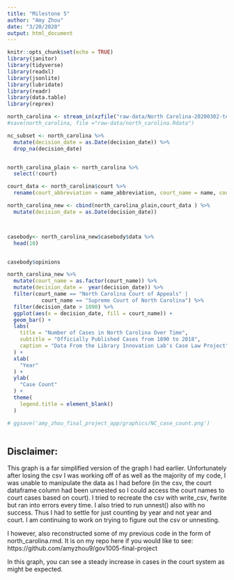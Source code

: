 ```yaml
---
title: "Milestone 5"
author: "Amy Zhou"
date: "3/20/2020"
output: html_document
---
```


```r
knitr::opts_chunk$set(echo = TRUE)
library(janitor)
library(tidyverse)
library(readxl)
library(jsonlite)
library(lubridate)
library(readr)
library(data.table)
library(reprex)
```
```r
north_carolina <- stream_in(xzfile("raw-data/North Carolina-20200302-text/data/data.jsonl.xz")) 
#save(north_carolina, file ="raw-data/north_carolina.Rdata")

```



```r

nc_subset <- north_carolina %>% 
  mutate(decision_date = as.Date(decision_date)) %>% 
  drop_na(decision_date) 



```
```r

north_carolina_plain <- north_carolina %>%
  select(!court)

court_data <- north_carolina$court %>% 
  rename(court_abbreviation = name_abbreviation, court_name = name, court_slug = slug, court_url = url, court_id = id)

north_carolina_new <- cbind(north_carolina_plain,court_data ) %>% 
  mutate(decision_date = as.Date(decision_date))




```

```r
casebody<- north_carolina_new$casebody$data %>% 
  head(10)


casebody$opinions

```


```r
north_carolina_new %>% 
  mutate(court_name = as.factor(court_name)) %>% 
  mutate(decision_date =  year(decision_date)) %>% 
  filter(court_name == "North Carolina Court of Appeals" |
           court_name == "Supreme Court of North Carolina") %>% 
  filter(decision_date > 1890) %>% 
  ggplot(aes(x = decision_date, fill = court_name)) +
  geom_bar() +
  labs(
    title = "Number of Cases in North Carolina Over Time",
    subtitle = "Officially Published Cases from 1890 to 2018",
    caption = "Data From the Library Innovation Lab's Case Law Project"
  ) +
  xlab(
    "Year"
  ) +
  ylab(
    "Case Count"
  ) +
  theme(
    legend.title = element_blank()
  )

# ggsave('amy_zhou_final_project_app/graphics/NC_case_count.png')
  
```




## Disclaimer:
This graph is a far simplified version of the graph I had earlier. Unfortunately after losing the csv I was working off of as well as the majority of my code, I was unable to manipulate the data as I had before (in the csv, the court dataframe column had been unnested so I could access the court names to court cases based on court). I tried to recreate the csv with write_csv, fwrite but ran into errors every time. I also tried to run unnest() also with no success. Thus I had to settle for just counting by year and not year and court. I am continuing to work on trying to figure out the csv or unnesting. 

I however, also reconstructed some of my previous code in the form of north_carolina.rmd. It is on my repo here if you would like to see: https://github.com/amyzhou9/gov1005-final-project

In this graph, you can see a steady increase in cases in the court system as might be expected. 








